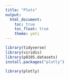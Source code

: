 ```yaml
---
title: "Plots"
output: 
  html_document:
    toc: true
    toc_float: true
    theme: yeti
---
```



```r
library(tidyverse)
library(viridis)
library(p8105.datasets)
install.packages("plotly")

library(plotly)
```

